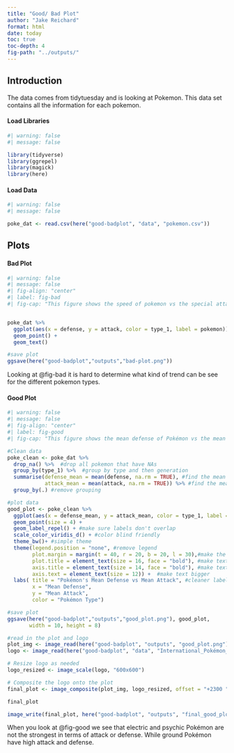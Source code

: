 ```yaml
---
title: "Good/ Bad Plot"
author: "Jake Reichard"
format: html
date: today
toc: true
toc-depth: 4
fig-path: "../outputs/"
---
```


## Introduction 

The data comes from tidytuesday and is looking at Pokemon. This data set contains all the information for each pokemon.

#### Load Libraries
```r
#| warning: false
#| message: false

library(tidyverse)
library(ggrepel)
library(magick)
library(here)

```

#### Load Data
```r
#| warning: false
#| message: false

poke_dat <- read.csv(here("good-badplot", "data", "pokemon.csv"))

```

## Plots

#### Bad Plot
```r
#| warning: false
#| message: false
#| fig-align: "center"
#| label: fig-bad
#| fig-cap: "This figure shows the speed of pokemon vs the special attach score. They were grouped by the pokemon's first type classification." 


poke_dat %>% 
  ggplot(aes(x = defense, y = attack, color = type_1, label = pokemon)) +
  geom_point() + 
  geom_text() 

#save plot
ggsave(here("good-badplot","outputs","bad-plot.png"))
```

Looking at @fig-bad it is hard to determine what kind of trend can be see for the different pokemon types.

#### Good Plot

```r
#| warning: false
#| message: false
#| fig-align: "center"
#| label: fig-good
#| fig-cap: "This figure shows the mean defense of Pokémon vs the mean attach score. They were grouped by the Pokémon's first type classification."

#Clean data
poke_clean <- poke_dat %>% 
  drop_na() %>%  #drop all pokemon that have NAs
  group_by(type_1) %>%  #group by type and then generation
  summarise(defense_mean = mean(defense, na.rm = TRUE), #find the mean for speed
            attack_mean = mean(attack, na.rm = TRUE)) %>% #find the mean for special attack
  group_by(.) #remove grouping

#plot data
good_plot <- poke_clean %>% 
  ggplot(aes(x = defense_mean, y = attack_mean, color = type_1, label = type_1)) +
  geom_point(size = 4) +
  geom_label_repel() + #make sure labels don't overlap
  scale_color_viridis_d() + #color blind friendly
  theme_bw()+ #simple theme
  theme(legend.position = "none", #remove legend
        plot.margin = margin(t = 40, r = 20, b = 20, l = 30),#make the top margin bigger for logo
        plot.title = element_text(size = 16, face = "bold"), #make text bigger
        axis.title = element_text(size = 14, face = "bold"), #make text bigger
        axis.text = element_text(size = 12)) +  #make text bigger
  labs( title = "Pokémon's Mean Defense vs Mean Attack", #cleaner labels
        x = "Mean Defense",
        y = "Mean Attack",
        color = "Pokémon Type")

#save plot
ggsave(here("good-badplot","outputs","good_plot.png"), good_plot,
       width = 10, height = 8)

#read in the plot and logo
plot_img <- image_read(here("good-badplot", "outputs", "good_plot.png"))
logo <- image_read(here("good-badplot", "data", "International_Pokémon_logo.png"))

# Resize logo as needed
logo_resized <- image_scale(logo, "600x600")

# Composite the logo onto the plot
final_plot <- image_composite(plot_img, logo_resized, offset = "+2300 ")

final_plot

image_write(final_plot, here("good-badplot", "outputs", "final_good_plot.jpg"))
```

When you look at @fig-good we see that electric and psychic Pokémon are not the strongest in terms of attack or defense. While ground Pokémon have high attack and defense. 